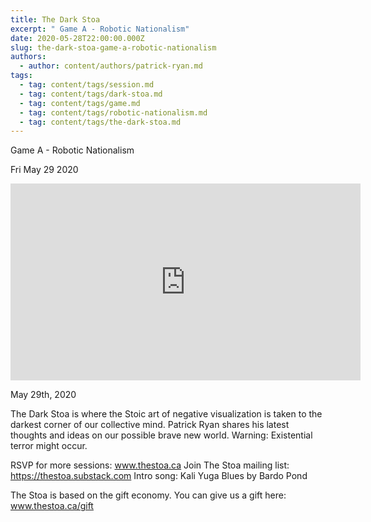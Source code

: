 ```yaml
---
title: The Dark Stoa
excerpt: " Game A - Robotic Nationalism"
date: 2020-05-28T22:00:00.000Z
slug: the-dark-stoa-game-a-robotic-nationalism
authors:
  - author: content/authors/patrick-ryan.md
tags:
  - tag: content/tags/session.md
  - tag: content/tags/dark-stoa.md
  - tag: content/tags/game.md
  - tag: content/tags/robotic-nationalism.md
  - tag: content/tags/the-dark-stoa.md
---
```




 Game A - Robotic Nationalism

Fri May 29 2020

<iframe width="560" height="315" src="https://www.youtube.com/embed/YWQTW14sGis" title="The Dark Stoa: Game A - Robotic Nationalism w/ Patrick Ryan" frameborder="0" allow="accelerometer; autoplay; clipboard-write; encrypted-media; gyroscope; picture-in-picture" allowfullscreen ></iframe>

May 29th, 2020

The Dark Stoa is where the Stoic art of negative visualization is taken to the darkest corner of our collective mind. Patrick Ryan shares his latest thoughts and ideas on our possible brave new world. Warning: Existential terror might occur.

RSVP for more sessions: www.thestoa.ca
Join The Stoa mailing list: https://thestoa.substack.com
Intro song: Kali Yuga Blues by Bardo Pond

The Stoa is based on the gift economy. You can give us a gift here: www.thestoa.ca/gift


